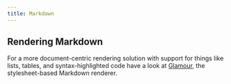 ```yaml
---
title: Markdown
---
```


## Rendering Markdown

For a more document-centric rendering solution with support for things like
lists, tables, and syntax-highlighted code have a look at [Glamour](https://github.com/charmbracelet/glamour),
the stylesheet-based Markdown renderer.
